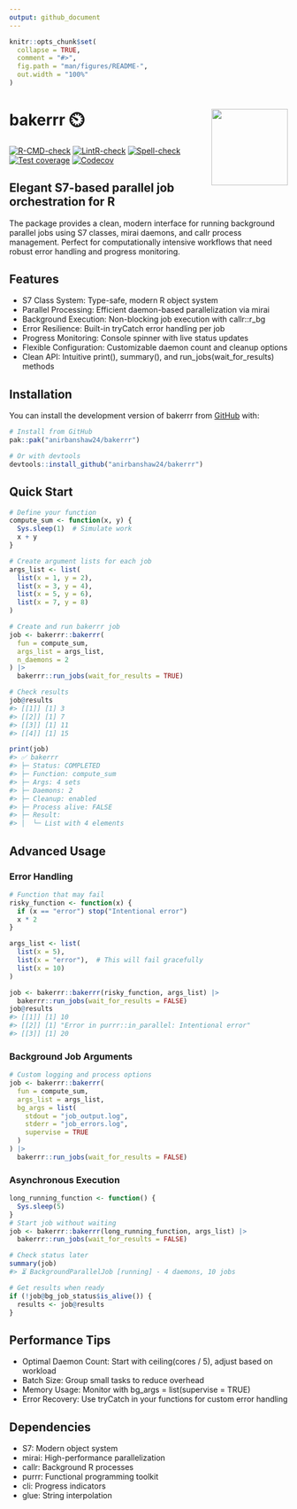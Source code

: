 ```yaml
---
output: github_document
---
```


<!-- README.md is generated from README.Rmd. Please edit that file -->

```r
knitr::opts_chunk$set(
  collapse = TRUE,
  comment = "#>",
  fig.path = "man/figures/README-",
  out.width = "100%"
)
```

# bakerrr ⏲️ <a href="https://anirbanshaw24.github.io/bakerrr"><img src="man/figures/logo.png" align="right" height="138" /></a>

<!-- badges: start -->
[![R-CMD-check](https://github.com/anirbanshaw24/bakerrr/actions/workflows/R-CMD-check.yml/badge.svg)](https://github.com/anirbanshaw24/bakerrr/actions/workflows/R-CMD-check.yml)
[![LintR-check](https://github.com/anirbanshaw24/bakerrr/actions/workflows/lintr-check.yml/badge.svg)](https://github.com/anirbanshaw24/bakerrr/actions/workflows/lintr-check.yml)
[![Spell-check](https://github.com/anirbanshaw24/bakerrr/actions/workflows/spell-check.yml/badge.svg)](https://github.com/anirbanshaw24/bakerrr/actions/workflows/spell-check.yml)
[![Test coverage](https://github.com/anirbanshaw24/bakerrr/actions/workflows/test-coverage.yml/badge.svg)](https://github.com/anirbanshaw24/bakerrr/actions/workflows/test-coverage.yml)
[![Codecov](https://codecov.io/gh/anirbanshaw24/bakerrr/branch/dev/graph/badge.svg?token=JUTW42674L)](https://codecov.io/gh/anirbanshaw24/bakerrr)
<!-- badges: end -->

## Elegant S7-based parallel job orchestration for R

The package \code{bakerrr} provides a clean, modern interface for running background parallel jobs using S7 classes, mirai daemons, and callr process management. Perfect for computationally intensive workflows that need robust error handling and progress monitoring.

## Features

 - S7 Class System: Type-safe, modern R object system
 - Parallel Processing: Efficient daemon-based parallelization via mirai
 - Background Execution: Non-blocking job execution with callr::r_bg
 - Error Resilience: Built-in tryCatch error handling per job
 - Progress Monitoring: Console spinner with live status updates
 - Flexible Configuration: Customizable daemon count and cleanup options
 - Clean API: Intuitive print(), summary(), and run_jobs(wait_for_results) methods

## Installation

You can install the development version of bakerrr from [GitHub](https://github.com/) with:

```r
# Install from GitHub
pak::pak("anirbanshaw24/bakerrr")

# Or with devtools
devtools::install_github("anirbanshaw24/bakerrr")
```

## Quick Start

```r
# Define your function
compute_sum <- function(x, y) {
  Sys.sleep(1)  # Simulate work
  x + y
}

# Create argument lists for each job
args_list <- list(
  list(x = 1, y = 2),
  list(x = 3, y = 4),
  list(x = 5, y = 6),
  list(x = 7, y = 8)
)

# Create and run bakerrr job
job <- bakerrr::bakerrr(
  fun = compute_sum,
  args_list = args_list,
  n_daemons = 2
) |> 
  bakerrr::run_jobs(wait_for_results = TRUE)

# Check results
job@results
#> [[1]] [1] 3
#> [[2]] [1] 7  
#> [[3]] [1] 11
#> [[4]] [1] 15

print(job)
#> ✅ bakerrr
#> ├─ Status: COMPLETED
#> ├─ Function: compute_sum
#> ├─ Args: 4 sets
#> ├─ Daemons: 2
#> ├─ Cleanup: enabled
#> ├─ Process alive: FALSE
#> ├─ Result:
#> │  └─ List with 4 elements
```

## Advanced Usage

### Error Handling

```r
# Function that may fail
risky_function <- function(x) {
  if (x == "error") stop("Intentional error")
  x * 2
}

args_list <- list(
  list(x = 5),
  list(x = "error"),  # This will fail gracefully
  list(x = 10)
)

job <- bakerrr::bakerrr(risky_function, args_list) |>
  bakerrr::run_jobs(wait_for_results = FALSE)
job@results
#> [[1]] [1] 10
#> [[2]] [1] "Error in purrr::in_parallel: Intentional error"
#> [[3]] [1] 20

```

### Background Job Arguments

```r
# Custom logging and process options
job <- bakerrr::bakerrr(
  fun = compute_sum,
  args_list = args_list,
  bg_args = list(
    stdout = "job_output.log",
    stderr = "job_errors.log",
    supervise = TRUE
  )
) |>
  bakerrr::run_jobs(wait_for_results = FALSE)

```

### Asynchronous Execution

```r
long_running_function <- function() {
  Sys.sleep(5)
}
# Start job without waiting
job <- bakerrr::bakerrr(long_running_function, args_list) |> 
  bakerrr::run_jobs(wait_for_results = FALSE)

# Check status later
summary(job)
#> ⏳ BackgroundParallelJob [running] - 4 daemons, 10 jobs

# Get results when ready
if (!job@bg_job_status$is_alive()) {
  results <- job@results
}
```

## Performance Tips

 - Optimal Daemon Count: Start with ceiling(cores / 5), adjust based on workload
 - Batch Size: Group small tasks to reduce overhead
 - Memory Usage: Monitor with bg_args = list(supervise = TRUE)
 - Error Recovery: Use tryCatch in your functions for custom error handling

## Dependencies

 - S7: Modern object system
 - mirai: High-performance parallelization
 - callr: Background R processes
 - purrr: Functional programming toolkit
 - cli: Progress indicators
 - glue: String interpolation
